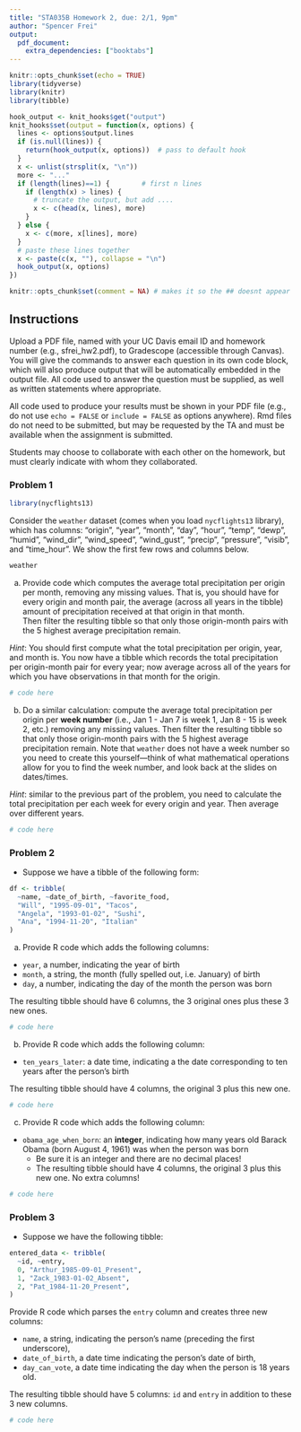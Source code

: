 ```yaml
---
title: "STA035B Homework 2, due: 2/1, 9pm"
author: "Spencer Frei"
output: 
  pdf_document:
    extra_dependencies: ["booktabs"]
---
```


```r
knitr::opts_chunk$set(echo = TRUE)
library(tidyverse)
library(knitr)
library(tibble)

hook_output <- knit_hooks$get("output")
knit_hooks$set(output = function(x, options) {
  lines <- options$output.lines
  if (is.null(lines)) {
    return(hook_output(x, options))  # pass to default hook
  }
  x <- unlist(strsplit(x, "\n"))
  more <- "..."
  if (length(lines)==1) {        # first n lines
    if (length(x) > lines) {
      # truncate the output, but add ....
      x <- c(head(x, lines), more)
    }
  } else {
    x <- c(more, x[lines], more)
  }
  # paste these lines together
  x <- paste(c(x, ""), collapse = "\n")
  hook_output(x, options)
})

knitr::opts_chunk$set(comment = NA) # makes it so the ## doesnt appear in output for chunks
```

## Instructions
Upload a PDF file, named with your UC Davis email ID and homework number (e.g., sfrei_hw2.pdf), to Gradescope (accessible through Canvas). You will give the commands to answer each question in its own code block, which will also produce output that will be automatically embedded in the output file.  All code used to answer the question must be supplied, as well as written statements where appropriate. 

All code used to produce your results must be shown in your PDF file (e.g., do not use `echo = FALSE` or `include = FALSE` as options anywhere). Rmd files do not need to be submitted, but may be requested by the TA and must be available when the assignment is submitted.

Students may choose to collaborate with each other on the homework, but must clearly indicate with whom they collaborated.


\newpage


### Problem 1

```r
library(nycflights13)
```
Consider the `weather` dataset (comes when you load `nycflights13` library), which has columns: "origin",     "year",       "month",      "day",        "hour",       "temp",       "dewp",       "humid",      "wind_dir",   "wind_speed", "wind_gust",  "precip",     "pressure",   "visib", and "time_hour".  We show the first few rows and columns below. 
```r
weather
```

(a) Provide code which computes the average total precipitation per origin per month, removing any missing values.  That is, you should have for every origin and month pair, the average (across all years in the tibble) amount of precipitation received at that origin in that month.  
Then filter the resulting tibble so that only those origin-month pairs with the 5 highest average precipitation remain.

*Hint*: You should first compute what the total precipitation per origin, year, and month is. You now have a tibble which records the total precipitation per origin-month pair for every year; now average across all of the years for which you have observations in that month for the origin. 

```r
# code here
```

(b) Do a similar calculation: compute the average total precipitation per origin per **week number** (i.e., Jan 1 - Jan 7 is week 1, Jan 8 - 15 is week 2, etc.) removing any missing values.  Then filter the resulting tibble so that only those origin-month pairs with the 5 highest average precipitation remain.  Note that `weather` does not have a week number so you need to create this yourself---think of what mathematical operations allow for you to find the week number, and look back at the slides on dates/times. 

*Hint*: similar to the previous part of the problem, you need to calculate the total precipitation per each week for every origin and year. Then average over different years. 

```r
# code here
```

\newpage 
### Problem 2

* Suppose we have a tibble of the following form:
```r
df <- tribble(
  ~name, ~date_of_birth, ~favorite_food,
  "Will", "1995-09-01", "Tacos",
  "Angela", "1993-01-02", "Sushi",
  "Ana", "1994-11-20", "Italian"
)
```

(a) Provide R code which adds the following columns:

* `year`, a number, indicating the year of birth 
* `month`, a string, the month (fully spelled out, i.e. January) of birth
* `day`, a number, indicating the day of the month the person was born


The resulting tibble should have 6 columns, the 3 original ones plus these 3 new ones.

```r
# code here
```


(b) Provide R code which adds the following column:

* `ten_years_later`: a date time, indicating a the date corresponding to ten years after the person's birth

The resulting tibble should have 4 columns, the original 3 plus this new one.


```r
# code here
```


(c) Provide R code which adds the following column:

* `obama_age_when_born`: an **integer**, indicating how many years old Barack Obama (born August 4, 1961) was when the person was born
  * Be sure it is an integer and there are no decimal places!
  * The resulting tibble should have 4 columns, the original 3 plus this new one.  No extra columns!

```r
# code here
```


\newpage

### Problem 3

* Suppose we have the following tibble:
```r
entered_data <- tribble(
  ~id, ~entry,
  0, "Arthur_1985-09-01_Present",
  1, "Zack_1983-01-02_Absent",
  2, "Pat_1984-11-20_Present",
)
```

Provide R code which parses the `entry` column and creates three new columns:

* `name`, a string, indicating the person's name (preceding the first underscore),
* `date_of_birth`, a date time indicating the person's date of birth,
* `day_can_vote`, a date time indicating the day when the person is 18 years old.

The resulting tibble should have 5 columns: `id` and `entry` in addition to these 3 new columns.

```r
# code here
```

